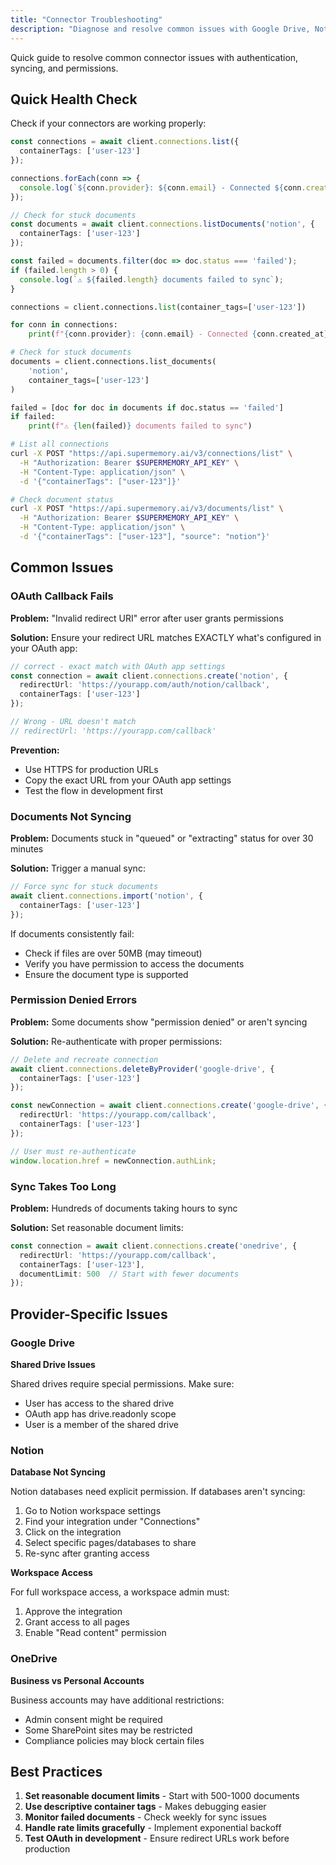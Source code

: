 ```yaml
---
title: "Connector Troubleshooting"
description: "Diagnose and resolve common issues with Google Drive, Notion, and OneDrive connectors"
---
```


Quick guide to resolve common connector issues with authentication, syncing, and permissions.

## Quick Health Check

Check if your connectors are working properly:

<CodeGroup>

```typescript TypeScript
const connections = await client.connections.list({
  containerTags: ['user-123']
});

connections.forEach(conn => {
  console.log(`${conn.provider}: ${conn.email} - Connected ${conn.createdAt}`);
});

// Check for stuck documents
const documents = await client.connections.listDocuments('notion', {
  containerTags: ['user-123']
});

const failed = documents.filter(doc => doc.status === 'failed');
if (failed.length > 0) {
  console.log(`⚠️ ${failed.length} documents failed to sync`);
}
```

```python Python
connections = client.connections.list(container_tags=['user-123'])

for conn in connections:
    print(f"{conn.provider}: {conn.email} - Connected {conn.created_at}")

# Check for stuck documents
documents = client.connections.list_documents(
    'notion',
    container_tags=['user-123']
)

failed = [doc for doc in documents if doc.status == 'failed']
if failed:
    print(f"⚠️ {len(failed)} documents failed to sync")
```

```bash cURL
# List all connections
curl -X POST "https://api.supermemory.ai/v3/connections/list" \
  -H "Authorization: Bearer $SUPERMEMORY_API_KEY" \
  -H "Content-Type: application/json" \
  -d '{"containerTags": ["user-123"]}'

# Check document status
curl -X POST "https://api.supermemory.ai/v3/documents/list" \
  -H "Authorization: Bearer $SUPERMEMORY_API_KEY" \
  -H "Content-Type: application/json" \
  -d '{"containerTags": ["user-123"], "source": "notion"}'
```

</CodeGroup>

## Common Issues

### OAuth Callback Fails

**Problem:** "Invalid redirect URI" error after user grants permissions

**Solution:** Ensure your redirect URL matches EXACTLY what's configured in your OAuth app:

```typescript
// correct - exact match with OAuth app settings
const connection = await client.connections.create('notion', {
  redirectUrl: 'https://yourapp.com/auth/notion/callback',
  containerTags: ['user-123']
});

// Wrong - URL doesn't match
// redirectUrl: 'https://yourapp.com/callback'
```

**Prevention:**
- Use HTTPS for production URLs
- Copy the exact URL from your OAuth app settings
- Test the flow in development first

### Documents Not Syncing

**Problem:** Documents stuck in "queued" or "extracting" status for over 30 minutes

**Solution:** Trigger a manual sync:

```typescript
// Force sync for stuck documents
await client.connections.import('notion', {
  containerTags: ['user-123']
});
```

If documents consistently fail:
- Check if files are over 50MB (may timeout)
- Verify you have permission to access the documents
- Ensure the document type is supported

### Permission Denied Errors

**Problem:** Some documents show "permission denied" or aren't syncing

**Solution:** Re-authenticate with proper permissions:

```typescript
// Delete and recreate connection
await client.connections.deleteByProvider('google-drive', {
  containerTags: ['user-123']
});

const newConnection = await client.connections.create('google-drive', {
  redirectUrl: 'https://yourapp.com/callback',
  containerTags: ['user-123']
});

// User must re-authenticate
window.location.href = newConnection.authLink;
```

### Sync Takes Too Long

**Problem:** Hundreds of documents taking hours to sync

**Solution:** Set reasonable document limits:

```typescript
const connection = await client.connections.create('onedrive', {
  redirectUrl: 'https://yourapp.com/callback',
  containerTags: ['user-123'],
  documentLimit: 500  // Start with fewer documents
});
```

## Provider-Specific Issues

### Google Drive

**Shared Drive Issues**

Shared drives require special permissions. Make sure:
- User has access to the shared drive
- OAuth app has drive.readonly scope
- User is a member of the shared drive

### Notion

**Database Not Syncing**

Notion databases need explicit permission. If databases aren't syncing:

1. Go to Notion workspace settings
2. Find your integration under "Connections"
3. Click on the integration
4. Select specific pages/databases to share
5. Re-sync after granting access

**Workspace Access**

For full workspace access, a workspace admin must:
1. Approve the integration
2. Grant access to all pages
3. Enable "Read content" permission

### OneDrive

**Business vs Personal Accounts**

Business accounts may have additional restrictions:
- Admin consent might be required
- Some SharePoint sites may be restricted
- Compliance policies may block certain files


## Best Practices

1. **Set reasonable document limits** - Start with 500-1000 documents
2. **Use descriptive container tags** - Makes debugging easier
3. **Monitor failed documents** - Check weekly for sync issues
4. **Handle rate limits gracefully** - Implement exponential backoff
5. **Test OAuth in development** - Ensure redirect URLs work before production
